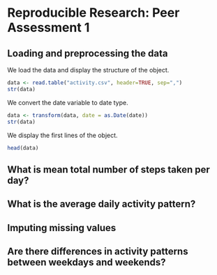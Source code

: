 # Reproducible Research: Peer Assessment 1



## Loading and preprocessing the data

We load the data and display the structure of the object.

```r
data <- read.table("activity.csv", header=TRUE, sep=",")
str(data)
```

We convert the date variable to date type.

```r
data <- transform(data, date = as.Date(date))
str(data)
```

We display the first lines of the object.

```r
head(data)
```

## What is mean total number of steps taken per day?



## What is the average daily activity pattern?



## Imputing missing values



## Are there differences in activity patterns between weekdays and weekends?
